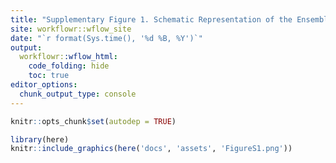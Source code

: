 ```yaml
---
title: "Supplementary Figure 1. Schematic Representation of the Ensemble Model Architecture Used for Brain Cancer Prediction"
site: workflowr::wflow_site
date: "`r format(Sys.time(), '%d %B, %Y')`"
output:
  workflowr::wflow_html:
    code_folding: hide
    toc: true
editor_options:
  chunk_output_type: console
---
```


```r
knitr::opts_chunk$set(autodep = TRUE)
```

```r
library(here)
knitr::include_graphics(here('docs', 'assets', 'FigureS1.png'))
```
